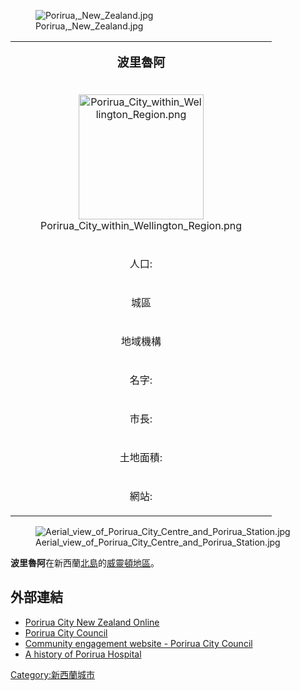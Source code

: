 [[Image:Porirua,_New_Zealand.jpg|thumb]]

{| class="infobox bordered" align=right cellpadding=4 cellspacing=0 width=275 style="clear:right; margin: 0 0 1em 1em; background: #f9f9f9;  font-size: 95%;"
|-
|colspan=2 align=center bgcolor="#BFDFFF"|<big>'''波里魯阿'''</big>
|-
|colspan=2 align=center|[[Image:Porirua_City_within_Wellington_Region.png|200px]]
|-
|人口:||{{NZ population data|Porirua Zone|y}}<br><small>(城市)</small><br>{{NZ population data|Porirua City|y}}<br><small>(地域)<br><small> {{NZ population data|||y||(|)}}
|-
!colspan=2 align=center bgcolor="#BFDFFF"|城區
|-
!colspan=2 align=center bgcolor="#BFDFFF"|地域機構
|-
|名字:||波里魯阿市
|-
|市長:||[[Nick_Leggett|Nick Leggett]]
|-
|土地面積:||182.39 km² (70.42 sq mi)
|-
|網站:||{{URL|http://www.pcc.govt.nz/}}
|}
[[File:Aerial_view_of_Porirua_City_Centre_and_Porirua_Station.jpg|thumb]]

'''波里魯阿'''在新西蘭[[北島_(紐西蘭)|北島]]的[[威靈頓地區|威靈頓地區]]。

==外部連結==
* [http://www.poriruacity.com/ Porirua City New Zealand Online] {{Wayback|url=http://www.poriruacity.com/ |date=20180301192153 }}
* [http://www.pcc.govt.nz/ Porirua City Council] {{Wayback|url=http://www.pcc.govt.nz/ |date=20121005234621 }}
* [https://web.archive.org/web/20130721082546/http://www.inspireporirua.co.nz/ Community engagement website - Porirua City Council]
* [https://web.archive.org/web/20070927041936/http://www.converge.org.nz/fphm/history.html A history of Porirua Hospital]

{{Authority control}}
[[Category:新西蘭城市|Category:新西蘭城市]]
